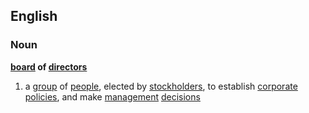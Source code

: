 ==English==
===Noun===
{{wikipedia}}
'''[[board]] of [[director]]s'''
# a [[group]] of [[people]], elected by [[stockholder]]s, to establish [[corporate]] [[policies]], and make [[management]] [[decision]]s